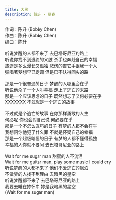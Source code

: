 ```yaml
---
title: 大黑
description: 陈升 - 丽春
---
```


作词：陈升 (Bobby Chen)<br />作曲：陈升 (Bobby Chen)<br />编曲：陈升<br /><br />听说梦醒的人都不来了 去巴塔哥尼亚的路上<br />听说你找不到逃跑的义肢 杀手也奔赴自己的幸福<br />旅途是多么漫长又孤独 悲伤的吉它手跟我一个人<br />弹唱著梦想早已走调 但是已不认得回头的路<br /><br />那是一个很普通的日子 梦醒的人哪里会在乎<br />听说他杀了一个人叫幸福 走上了逃亡的末路<br />那是一个应该思念的日子 既然想忘了又何必要在乎<br />XXXXXXX 不过就是一个逃亡的故事<br /><br />不过就是个逃亡的故事  在你那样勇敢的人生<br />何必呢 你也会对自己说 何必要在乎<br />那是一个不怎么乖巧的日子 有梦的人都不会在乎<br />我想问你他犯了什么罪 不就是怀疑自己的幸福<br />那是一个超级暗黑的日子 有梦的人都不懂得孤独<br />幸福的人你就不要问 去巴塔哥尼亚的路上<br /><br />Wait for me sugar man 甜蜜的人不流泪<br />Wait for me guitar man, play some music I could cry<br />听说梦醒的人都不来了 他们不爱逃亡的飘泊<br />不做梦的人找不到理由 去暗黑的星空<br />听说梦醒都不来了 去巴塔哥尼亚的路上<br />我要去睡在妳怀中 妳是我暗黑的星空<br />(Wait for me sugar man)